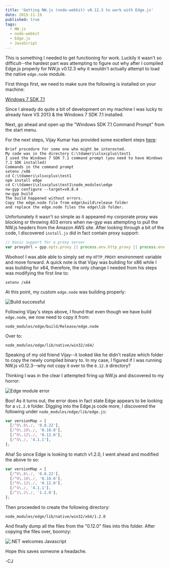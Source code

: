 ```yaml
---
title: 'Getting NW.js (node-webkit) v0.12.3 to work with Edge.js'
date: 2015-11-19
published: true
tags:
  - NW.js
  - node-webkit
  - Edge.js
  - JavaScript
---
```


This is something I needed to get functioning for work. Luckily it wasn't so difficult--the hardest part was attempting to figure out why after I compiled Edge.js properly for NW.js v0.12.3 why it wouldn't actually attempt to load the native `edge.node` module.

First things first, we need to make sure the following is installed on your machine:

[Windows 7 SDK 7.1](http://www.microsoft.com/en-us/download/details.aspx?id=8279)

Since I already do quite a bit of development on my machine I was lucky to already have VS 2013 & the Windows 7 SDK 7.1 installed.

Next, go ahead and open up the "Windows SDK 7.1 Command Prompt" from the start menu.

For the next steps, Vijay Kumar has provided some excellent steps [here](https://github.com/tjanczuk/edge/issues/105):

    Brief procedure for some one who might be interested.
    My code was in the directory C:\tdameri\xlsxcplus\test1
    I used the Windows 7 SDK 7.1 command prompt (you need to have Windows 7.1 SDK installed)
    Commands in the command prompt
    setenv /x86
    cd C:\tdameri\xlsxcplus\test1
    npm install edge
    cd C:\tdameri\xlsxcplus\test1\node_modules\edge
    nw-gyp configure --target=v0.8.4
    nw-gyp build
    The build happened without errors.
    Copy the edge.node file from edge\build\release folder
    and replace the edge.node files the edge\lib folder.

Unfortunately it wasn't so simple as it appeared my corporate proxy was blocking or throwing 403 errors when nw-gyp was attempting to pull the NW.js headers from the Amazon AWS site. After looking through a bit of the code, I discovered `install.js` did in fact contain proxy support:

```js
// basic support for a proxy server
var proxyUrl = gyp.opts.proxy || process.env.http_proxy || process.env.HTTP_PROXY || process.env.npm_config_proxy;
```

Woohoo! I was able able to simply set my `HTTP_PROXY` environment variable and move forward. A quick note is that Vijay was building for x86 while I was building for x64, therefore, the only change I needed from his steps was modifying the first line to:

```
setenv /x64
```

At this point, my custom `edge.node` was building properly:

![Build successful](./capture_3.png)

Following Vijay's steps above, I found that even though we have build `edge.node`, we now need to copy it from:

```
node_modules/edge/build/Release/edge.node
```

Over to:

```
node_modules/edge/lib/native/win32/x64/
```

Speaking of my old friend Vijay--it looked like he didn't realize which folder to copy the newly compiled binary to. In my case, I figured if I was running NW.js v0.12.3--why not copy it over to the `0.12.0` directory?

Thinking I was in the clear I attempted firing up NW.js and discovered to my horror:

![Edge module error](./capture_2.png)

Boo! As it turns out, the error does in fact state Edge appears to be looking for a `v1.2.0` folder. Digging into the Edge.js code more, I discovered the following under `node_modules/edge/lib/edge.js`:

```js
var versionMap = [
  [/^0\.8\./, '0.8.22'],
  [/^0\.10\./, '0.10.0'],
  [/^0\.12\./, '0.12.0'],
  [/^4\./, '4.1.1'],
];
```

Aha! So since Edge is looking to match v1.2.0, I went ahead and modified the above to so:

```js
var versionMap = [
  [/^0\.8\./, '0.8.22'],
  [/^0\.10\./, '0.10.0'],
  [/^0\.12\./, '0.12.0'],
  [/^4\./, '4.1.1'],
  [/^1\.2\./, '1.2.0'],
];
```

Then proceeded to create the following directory:

```
node_modules/edge/lib/native/win32/x64/1.2.0
```

And finally dump all the files from the "0.12.0" files into this folder. After copying the files over, boomzy:

![.NET welcomes Javascript](./capture.png)

Hope this saves someone a headache.

-CJ
